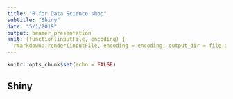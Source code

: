 ```yaml
---
title: "R for Data Science shop"
subtitle: "Shiny"
date: "5/1/2019"
output: beamer_presentation
knit: (function(inputFile, encoding) {
  rmarkdown::render(inputFile, encoding = encoding, output_dir = file.path(dirname(inputFile), "..", "slides")) })
---
```


```r
knitr::opts_chunk$set(echo = FALSE)
```

## Shiny
